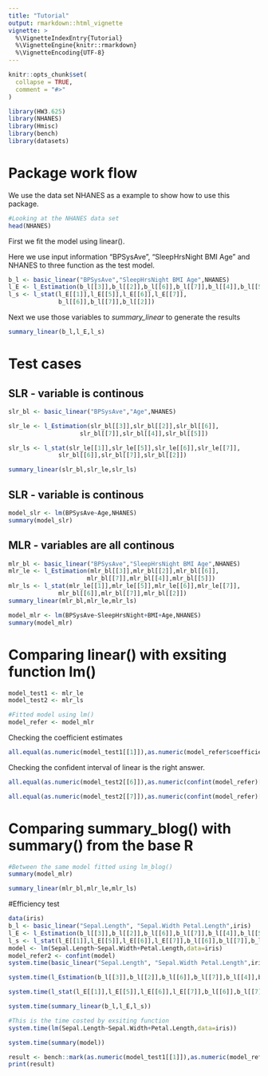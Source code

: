 ```yaml
---
title: "Tutorial"
output: rmarkdown::html_vignette
vignette: >
  %\VignetteIndexEntry{Tutorial}
  %\VignetteEngine{knitr::rmarkdown}
  %\VignetteEncoding{UTF-8}
---
```


```r
knitr::opts_chunk$set(
  collapse = TRUE,
  comment = "#>"
)
```

```r
library(HW3.625)
library(NHANES)
library(Hmisc)
library(bench)
library(datasets)
```

# Package work flow

We use the data set NHANES as a example to show how to use this package.

```r
#Looking at the NHANES data set
head(NHANES)
```

First we fit the model using linear().  

Here we use input information "BPSysAve", "SleepHrsNight BMI Age" and NHANES to three function as the test model.  
```r
b_l <- basic_linear("BPSysAve","SleepHrsNight BMI Age",NHANES)
l_E <- l_Estimation(b_l[[3]],b_l[[2]],b_l[[6]],b_l[[7]],b_l[[4]],b_l[[5]])
l_s <- l_stat(l_E[[1]],l_E[[5]],l_E[[6]],l_E[[7]],
              b_l[[6]],b_l[[7]],b_l[[2]])

```

Next we use those variables to *summary_linear* to generate the results\  

```r
summary_linear(b_l,l_E,l_s)
```

# Test cases

## SLR - variable is continous
```r
slr_bl <- basic_linear("BPSysAve","Age",NHANES)

slr_le <- l_Estimation(slr_bl[[3]],slr_bl[[2]],slr_bl[[6]],
                    slr_bl[[7]],slr_bl[[4]],slr_bl[[5]])

slr_ls <- l_stat(slr_le[[1]],slr_le[[5]],slr_le[[6]],slr_le[[7]],
              slr_bl[[6]],slr_bl[[7]],slr_bl[[2]])

summary_linear(slr_bl,slr_le,slr_ls)
```

## SLR - variable is continous
```r
model_slr <- lm(BPSysAve~Age,NHANES)
summary(model_slr)
```


## MLR - variables are all continous
```r
mlr_bl <- basic_linear("BPSysAve","SleepHrsNight BMI Age",NHANES)
mlr_le <- l_Estimation(mlr_bl[[3]],mlr_bl[[2]],mlr_bl[[6]],
                      mlr_bl[[7]],mlr_bl[[4]],mlr_bl[[5]])
mlr_ls <- l_stat(mlr_le[[1]],mlr_le[[5]],mlr_le[[6]],mlr_le[[7]],
              mlr_bl[[6]],mlr_bl[[7]],mlr_bl[[2]])
summary_linear(mlr_bl,mlr_le,mlr_ls)
```

```r
model_mlr <- lm(BPSysAve~SleepHrsNight+BMI+Age,NHANES)
summary(model_mlr)
```


# Comparing linear() with exsiting function lm() 

```r
model_test1 <- mlr_le 
model_test2 <- mlr_ls 
```

```r
#Fitted model using lm()
model_refer <- model_mlr
```

Checking the coefficient estimates

```r
all.equal(as.numeric(model_test1[[1]]),as.numeric(model_refer$coefficients))
```

Checking the confident interval of linear is the right answer.

```r
all.equal(as.numeric(model_test2[[6]]),as.numeric(confint(model_refer)[,1]))
```

```r
all.equal(as.numeric(model_test2[[7]]),as.numeric(confint(model_refer)[,2]))
```

# Comparing summary_blog() with summary() from the base R
```r
#Between the same model fitted using lm_blog()
summary(model_mlr)
```

```r
summary_linear(mlr_bl,mlr_le,mlr_ls)
```

#Efficiency test
```r
data(iris)
b_l <- basic_linear("Sepal.Length", "Sepal.Width Petal.Length",iris)
l_E <- l_Estimation(b_l[[3]],b_l[[2]],b_l[[6]],b_l[[7]],b_l[[4]],b_l[[5]])
l_s <- l_stat(l_E[[1]],l_E[[5]],l_E[[6]],l_E[[7]],b_l[[6]],b_l[[7]],b_l[[2]])
model <- lm(Sepal.Length~Sepal.Width+Petal.Length,data=iris)
model_refer2 <- confint(model)
system.time(basic_linear("Sepal.Length", "Sepal.Width Petal.Length",iris))
```

```r
system.time(l_Estimation(b_l[[3]],b_l[[2]],b_l[[6]],b_l[[7]],b_l[[4]],b_l[[5]]))
```

```r
system.time(l_stat(l_E[[1]],l_E[[5]],l_E[[6]],l_E[[7]],b_l[[6]],b_l[[7]],b_l[[2]]))
```

```r
system.time(summary_linear(b_l,l_E,l_s))
```

```r
#This is the time costed by exsiting function
system.time(lm(Sepal.Length~Sepal.Width+Petal.Length,data=iris))
```

```r
system.time(summary(model))
```

```r
result <- bench::mark(as.numeric(model_test1[[1]]),as.numeric(model_refer$coefficients))
print(result)
```
